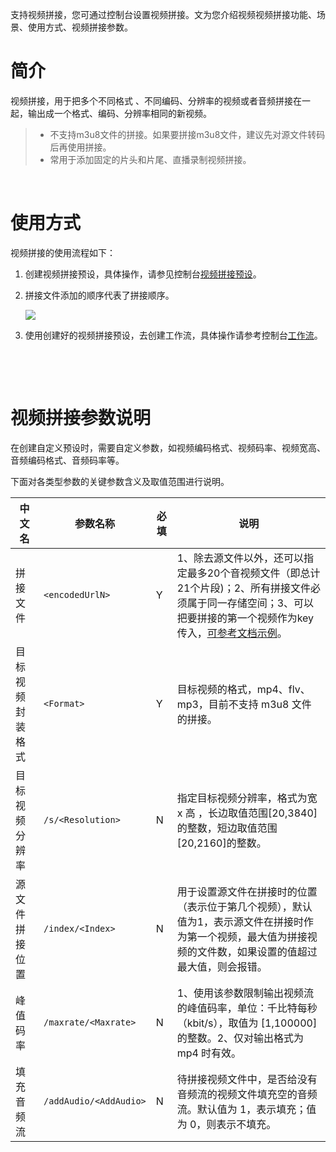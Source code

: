 支持视频拼接，您可通过控制台设置视频拼接。文为您介绍视频视频拼接功能、场景、使用方式、视频拼接参数。


# 简介

视频拼接，用于把多个不同格式 、不同编码、分辨率的视频或者音频拼接在一起，输出成一个格式、编码、分辨率相同的新视频。

> - 不支持m3u8文件的拼接。如果要拼接m3u8文件，建议先对源文件转码后再使用拼接。
> - 常用于添加固定的片头和片尾、直播录制视频拼接。

​

# 使用方式

视频拼接的使用流程如下：

1. 创建视频拼接预设，具体操作，请参见控制台[视频拼接预设](https://portal.qiniu.com/dora/media-gate/preset/concat/create)。

2. 拼接文件添加的顺序代表了拼接顺序。

   ![](https://dora-doc.qiniu.com/WX20201214-144002.png)

2. 使用创建好的视频拼接预设，去创建工作流，具体操作请参考控制台[工作流](https://portal.qiniu.com/dora/media-gate/template/create)。

   ​ 

​
# **视频拼接参数说明**
在创建自定义预设时，需要自定义参数，如视频编码格式、视频码率、视频宽高、音频编码格式、音频码率等。

下面对各类型参数的关键参数含义及取值范围进行说明。


| 中文名           | 参数名称               | 必填 | 说明                                                         |
| ---------------- | ---------------------- | ---- | ------------------------------------------------------------ |
| 拼接文件         |` <encodedUrlN> `         | Y    | 1、除去源文件以外，还可以指定最多20个音视频文件（即总计21个片段)；2、所有拼接文件必须属于同一存储空间；3、可以把要拼接的第一个视频作为key传入，[可参考文档示例](https://developer.qiniu.com/dora/api/1246/audio-and-video-stitching-avconcat)。 |
| 目标视频封装格式 | `<Format>`             | Y    | 目标视频的格式，mp4、flv、mp3，目前不支持 m3u8 文件的拼接。  |
| 目标视频分辨率   | `/s/<Resolution>`      | N    | 指定目标视频分辨率，格式为宽 x 高 ，长边取值范围[20,3840]的整数，短边取值范围[20,2160]的整数。 |
| 源文件拼接位置   | `/index/<Index>`       | N    | 用于设置源文件在拼接时的位置（表示位于第几个视频），默认值为1，表示源文件在拼接时作为第一个视频，最大值为拼接视频的文件数，如果设置的值超过最大值，则会报错。 |
| 峰值码率         | `/maxrate/<Maxrate>`     | N    | 1、使用该参数限制输出视频流的峰值码率，单位：千比特每秒（kbit/s），取值为 [1,100000] 的整数。2、仅对输出格式为 mp4 时有效。 |
| 填充音频流       | `/addAudio/<AddAudio>` | N    | 待拼接视频文件中，是否给没有音频流的视频文件填充空的音频流。默认值为 1，表示填充；值为 0，则表示不填充。 |